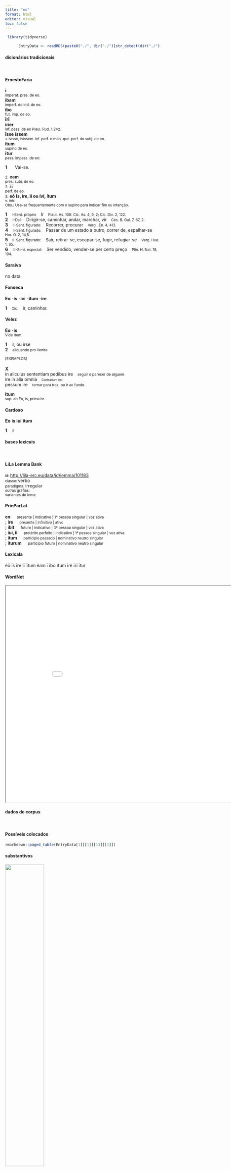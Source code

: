 ```yaml
---
title: "eo"
format: html
editor: visual
toc: false
---
```



```r
 library(tidyverse) 

      EntryData <- readRDS(paste0("./", dir("./")[str_detect(dir("./"), "_xx101-111xx_.rds")]))

```


#### dicionários tradicionais

&emsp;




::: panel-tabset

#### ErnestoFaria

<b>ī</b> <br> <small>imperat. pres. de eo.</small> <br> <small></small> 
 <b>ibam</b> <br> <small>imperf. do ind. de eo.</small> <br> <small></small> 
 <b>ibo</b> <br> <small>fut. imp. de eo.</small> <br> <small></small> 
 <b>īrī</b> <br> <b>irier</b> <br> <small>inf. pass. de eo Plaul. Rud. 1.242.</small> <br> <small></small> 
 <b>īsse</b> <b>íssem</b> <br> <small>= ivísse, ivíssem. inf. perf. e mais-que-perf. do subj. de eo.</small> <br> <small></small> 
 <b>itum</b> <br> <small>supíno de eo.</small> <br> <small></small> 
 <b>ītur</b> <br> <small>pass. impess. de eo:</small> <br> <small></small>   <p> <b>1</b> &ensp; <small></small> &ensp; Vai-se. &ensp; <small></small> </p> 
 <small>2.</small> <b>eam</b> <br> <small>pres. subj. de eo.</small> <br> <small></small> 
 <small>2.</small> <b>ĭī</b> <br> <small>perf. de eo.</small> <br> <small></small> 
 <small>3.</small> <b>eō</b> <b>is, íre, ìí ou íví, ítum</b> <br> <small>v. intr.</small> <br> <small>Obs.: Usa-se frequentemente com o supino para indicar fim ou intenção.</small>   <p> <b>1</b> &ensp; <small>I-Sent. próprio</small> &ensp; Ir &ensp; <small>Plaut. As. 108: Cíc. As. 4, 9, 2; Cíc. Div. 2, 122.</small> <br> <b>2</b> &ensp; <small>I-Daí:</small> &ensp; Dirigir-se, caminhar, andar, marchar, vir &ensp; <small>Cés. B. Gal. 7, 67, 2.</small> <br> <b>3</b> &ensp; <small>II-Sent. figurado:</small> &ensp; Recorrer, procurar &ensp; <small>Verg . En. 4, 413.</small> <br> <b>4</b> &ensp; <small>II-Sent. figurado:</small> &ensp; Passar de um estado a outro, correr de, espalhar-se &ensp; <small>Hor. O. 2, 14,5.</small> <br> <b>5</b> &ensp; <small>II-Sent. figurado:</small> &ensp; Sair, retirar-se, escapar-se, fugir, refugiar-se &ensp; <small>Verg. Hue. 1, 65.</small> <br> <b>6</b> &ensp; <small>III-Sent. especial:</small> &ensp; Ser vendido, vender-se per certo preço &ensp; <small>Plín. H. Nat. 18, 194.</small> </p>




#### Saraiva

no data




#### Fonseca

<b>Eo</b> -<b>is</b> -<b>ivi</b> -<b>itum</b> -<b>ire</b>   <p> <b>1</b> &ensp; <small>Cic.</small> &ensp; ir, caminhar. </p>




#### Velez

<b>Eo</b> -<b>is</b> <br> <small>Vide Itum.</small>   <p> <b>1</b> &ensp; ir, ou irse <br> <b>2</b> &ensp; <small>aliquando pro Venire</small> </p>   <p><small>[EXEMPLOS]</small><br> <br><b>X</b><br>in alicuius sententiam pedibus ire &ensp; <small>seguir o parecer de alguem</small> <br> ire in alia omnia &ensp; <small><small>Contrarium est</small></small> <br> pessum ire &ensp; <small>tornar para traz, ou ir ao fundo</small> </p> 
 <b>Itum</b> <br> <small>sup. ab Eo, is, prima br.</small>




#### Cardoso

<b>Eo</b> <b>is</b> <b>iui</b> <b>itum</b>   <p> <b>1</b> &ensp; ir </p>


:::



#### bases lexicais

&emsp;






::: panel-tabset

#### LiLa Lemma Bank

<small> id: </small> <a href=' http://lila-erc.eu/data/id/lemma/101183 ' target="_blank"> http://lila-erc.eu/data/id/lemma/101183 </a> <br>
<small> classe: </small> verbo    <br>
<small> paradigma: </small> irregular <br>
<small> outras grafias: </small>  <br>
<small> variantes do lema: </small>  <br>





#### PrinParLat

<b> eo </b>&emsp;<small> presente | indicativo | 1ª pessoa singular | voz ativa </small><br>
; <b> ire </b>&emsp;<small> presente | infinitivo | ativo </small><br>
; <b> ibit </b>&emsp;<small> futuro | indicativo | 3ª pessoa singular | voz ativa </small><br>
; <b> iui, ii </b>&emsp;<small> pretérito perfeito | indicativo | 1ª pessoa singular | voz ativa </small><br>
; <b> itum </b>&emsp;<small> particípio passado | nominativo neutro singular </small><br>
; <b> iturum </b>&emsp;<small> particípio futuro | nominativo neutro singular </small><br>





#### Lexicala

ĕō 
 īs 
 īre 
 ĭī 
 ītum 
 ĕam 
 ī 
 ībo 
 ĭtum 
 īrĕ 
 īrī 
 ītur




#### WordNet

<iframe width='900' height='700' src='Media/Tree__xx101-111xx__sem_type_lexemes_pt.html'>

</iframe>


:::



#### dados de corpus

&emsp;




::: panel-tabset

#### Possíveis colocados

```r

rmarkdown::paged_table(EntryData[1][[1]][13][[1]])

```


#### substantivos

![](./Media/wordcloud__xx101-111xx__BY_collocate_scoreSUBST.webp){width=50% fig-alt='This chart plots collocate by scoreSUBST, for the headword eo here are all the values plotted: collocate: quacumque; scoreSUBST: 0. collocate: sagum; scoreSUBST: 2. collocate: obuiam; scoreSUBST: 0. collocate: uia; scoreSUBST: 2. collocate: nolo; scoreSUBST: 0. collocate: legio; scoreSUBST: 2. collocate: sic; scoreSUBST: 0. collocate: uirtus; scoreSUBST: 2. collocate: in; scoreSUBST: 0'}




#### adjetivos

![](./Media/wordcloud__xx101-111xx__BY_collocate_scoreADJ.webp){width=50% fig-alt='This chart plots collocate by scoreADJ, for the headword eo here are all the values plotted: collocate: quacumque; scoreADJ: 0. collocate: sagum; scoreADJ: 0. collocate: obuiam; scoreADJ: 0. collocate: uia; scoreADJ: 0. collocate: nolo; scoreADJ: 0. collocate: legio; scoreADJ: 0. collocate: sic; scoreADJ: 0. collocate: uirtus; scoreADJ: 0. collocate: in; scoreADJ: 0'}




#### verbos

![](./Media/wordcloud__xx101-111xx__BY_collocate_scoreVERBO.webp){width=50% fig-alt='This chart plots collocate by scoreVERBO, for the headword eo here are all the values plotted: collocate: quacumque; scoreVERBO: 0. collocate: sagum; scoreVERBO: 0. collocate: obuiam; scoreVERBO: 0. collocate: uia; scoreVERBO: 0. collocate: nolo; scoreVERBO: 2. collocate: legio; scoreVERBO: 0. collocate: sic; scoreVERBO: 0. collocate: uirtus; scoreVERBO: 0. collocate: in; scoreVERBO: 0'}




#### advérbios

![](./Media/wordcloud__xx101-111xx__BY_collocate_scoreADV.webp){width=50% fig-alt='This chart plots collocate by scoreADV, for the headword eo here are all the values plotted: collocate: quacumque; scoreADV: 3. collocate: sagum; scoreADV: 0. collocate: obuiam; scoreADV: 2. collocate: uia; scoreADV: 0. collocate: nolo; scoreADV: 0. collocate: legio; scoreADV: 0. collocate: sic; scoreADV: 2. collocate: uirtus; scoreADV: 0. collocate: in; scoreADV: 0'}




#### preposições e conjunções

![](./Media/wordcloud__xx101-111xx__BY_collocate_scoreFUNC.webp){width=50% fig-alt='This chart plots collocate by scoreFUNC, for the headword eo here are all the values plotted: collocate: quacumque; scoreFUNC: 0. collocate: sagum; scoreFUNC: 0. collocate: obuiam; scoreFUNC: 0. collocate: uia; scoreFUNC: 0. collocate: nolo; scoreFUNC: 0. collocate: legio; scoreFUNC: 0. collocate: sic; scoreFUNC: 0. collocate: uirtus; scoreFUNC: 0. collocate: in; scoreFUNC: 20'}


:::



::: panel-tabset

#### ExemplosTraduzidos

<p> non est <b>itum</b> obviam <br> <small> Cic.Att.2.1.5 <br> Não se foi ao seu encontro. <small> [JDD] </small> </small> </p>
; <p> quocumque <b>ire</b> placet ferro iter aperiundum est <br> <small> Sal.Cat.58.7 <br> para onde quer que nos agrade ir, é preciso abrir caminho com a espada. <small> [JDD] </small> </small> </p>
; <p> ad hunc utrum legatos an legiones <b>ire</b> oportebat <br> <small> Cic.Phil.6.9.4 <br> O que convinha irem até ele legados ou legiões? <small> [JDD] </small> </small> </p>
; <p> uiam <b>eunti</b> aliquid extremum est error inmensus est <br> <small> Sen.Ep.16.9 <br> Para quem vai pelo caminho há um fim: o extravio é sem medida.[*] <small>  </small> </small> </p>
; <p> <b>eamus</b> in proximos vicos et civitates ut et ibi praedicem <br> <small> Vulg.Marc.1.38 <br> Vamos aos lugarejos e cidades vizinhas para que eu possa pregar também lá. <small> [JDD] </small> </small> </p>
; <p> humilis et inertis est tuta sectari per alta uirtus <b>it</b> <br> <small> Sen.Prov.5.11 <br> É próprio do humilde e do covarde perseguir a segurança: a virtude vai pelas alturas. <small> [JDD] </small> </small> </p>
; <p> nec miror ista sic <b>ire</b> utrumque pendentis animi est utrumque futuri exspectatione solliciti <br> <small> Sen.Ep.5.8 <br> E não admiro que eles vão assim: ambos são próprios de um espírito indeciso, ambos próprios de um espírito preocupado com a expectativa do futuro. <small> [JDD] </small> </small> </p>
; <p> est enim ita decretum ut si ille auctoritati senatus non paruisset ad saga <b>iretur</b> <br> <small> Cic.Phil.6.9.6 <br> Pois assim foi decretado: que, se ele não se submetesse à autoridade do senado, ia-se aos trajes de guerra. <small> [JDD] </small> </small> </p>
; <p> at misit ad nescio quem Caecilium sed eos quos misit quod <b>ire</b> noluerunt in uincla coniecit <br> <small> Cic.Deiot.23 <br> 23 Mas é que enviou a um não sei que Cecílio, mas os que ele enviou, porque não quiseram ir, meteu-os na prisão. <small> [JDD] </small> </small> </p>





#### Frequência por autor

![](./Media/barchart__xx101-111xx__lemma_BY_author_Frequencies.webp){width=50% fig-alt='This charts plots the frequency of lemma by author_Frequencies. The Horatius subcorpus registers the highest normalized frequency, with the value of 14.21 and an absolute frequency of 16. The Tacitus subcorpus follows, with a normalized frequency of 6.87 and an absolute frequency of 2. the subcorpus with the least normalized frequency is Suetonius with the normalized value of 0 and an absolute freqeuncy of 0. here are all the values: subcorpus: Caesar ; normalized frequency: 15 ; absolute frequency: 5.66508044414231. subcorpus: Cicero ; normalized frequency: 65 ; absolute frequency: 4.04923874311629. subcorpus: Horatius ; normalized frequency: 16 ; absolute frequency: 14.2083296332475. subcorpus: Ovidius ; normalized frequency: 3 ; absolute frequency: 5.14756348661633. subcorpus: Phaedrus ; normalized frequency: 2 ; absolute frequency: 3.0362835888872. subcorpus: Sallustius ; normalized frequency: 5 ; absolute frequency: 4.63778870234672. subcorpus: Seneca ; normalized frequency: 47 ; absolute frequency: 8.77176611112148. subcorpus: Suetonius ; normalized frequency: 0 ; absolute frequency: 0. subcorpus: Tacitus ; normalized frequency: 2 ; absolute frequency: 6.86577411603158. subcorpus: Vergilius ; normalized frequency: 6 ; absolute frequency: 11.5830115830116. subcorpus: Hieronymus ; normalized frequency: 4 ; absolute frequency: 8.98674455178612'}




#### Frequência por gênero

![](./Media/barchart__xx101-111xx__lemma_BY_genre_Frequencies.webp){width=50% fig-alt='This charts plots the frequency of lemma by genre_Frequencies. The Poesia.lírica subcorpus registers the highest normalized frequency, with the value of 15.14 and an absolute frequency of 18. The Poesia.trágica subcorpus follows, with a normalized frequency of 7.82 and an absolute frequency of 9. the subcorpus with the least normalized frequency is Poesia.didática with the normalized value of 2.54 and an absolute freqeuncy of 3. here are all the values: subcorpus: Prosa.histórica ; normalized frequency: 22 ; absolute frequency: 5.35553445799557. subcorpus: Prosa.filosófica ; normalized frequency: 40 ; absolute frequency: 6.58967727055567. subcorpus: Prosa.oratória ; normalized frequency: 34 ; absolute frequency: 3.26442829299204. subcorpus: Prosa.epistolográfica ; normalized frequency: 29 ; absolute frequency: 7.68435835607727. subcorpus: Poesia.lírica ; normalized frequency: 18 ; absolute frequency: 15.1425927483806. subcorpus: Poesia.didática ; normalized frequency: 3 ; absolute frequency: 2.54474510136568. subcorpus: Poesia.trágica ; normalized frequency: 9 ; absolute frequency: 7.81792911744267. subcorpus: Poesia.épica ; normalized frequency: 6 ; absolute frequency: 11.5830115830116. subcorpus: Prosa.ficcional ; normalized frequency: 4 ; absolute frequency: 8.98674455178612'}




#### Frequência por século

![](./Media/barchart__xx101-111xx__lemma_BY_period_Frequencies.webp){width=50% fig-alt='This charts plots the frequency of lemma by period_Frequencies. The IV.d.C. subcorpus registers the highest normalized frequency, with the value of 8.99 and an absolute frequency of 4. The I.d.C. subcorpus follows, with a normalized frequency of 7.65 and an absolute frequency of 50. the subcorpus with the least normalized frequency is I.a.C. with the normalized value of 5.07 and an absolute freqeuncy of 109. here are all the values: subcorpus: I.a.C. ; normalized frequency: 109 ; absolute frequency: 5.07330695834303. subcorpus: I.d.C. ; normalized frequency: 50 ; absolute frequency: 7.64876854826373. subcorpus: II.d.C. ; normalized frequency: 2 ; absolute frequency: 5.23560209424084. subcorpus: IV.d.C. ; normalized frequency: 4 ; absolute frequency: 8.98674455178612'}


:::

